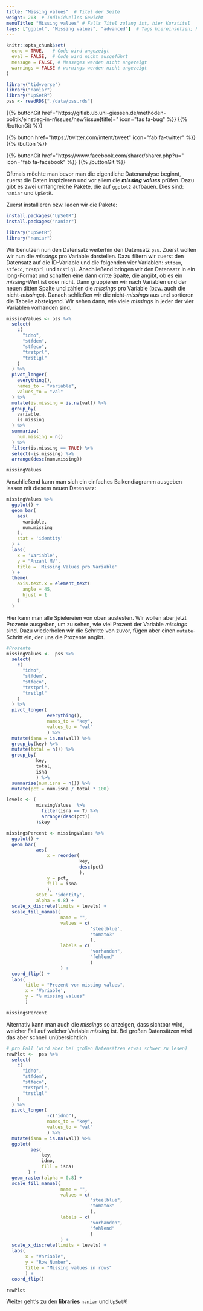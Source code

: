 ```yaml
---
title: "Missing values"  # Titel der Seite
weight: 203  # Individuelles Gewicht 
menuTitle: "Missing values" # Falls Titel zulang ist, hier Kurztitel
tags: ["ggplot", "Missing values", "advanced"]  # Tags hiereinsetzen; Kurzwort, was auf der Seite passsiert
---
```

```r
knitr::opts_chunk$set(
  echo = TRUE,   # Code wird angezeigt
  eval = FALSE,  # Code wird nicht ausgeführt
  message = FALSE, # Messages werden nicht angezeigt
  warnings = FALSE # warnings werden nicht angezeigt
)

library("tidyverse")
library("naniar")
library("UpSetR")
pss <- readRDS("./data/pss.rds")
```

{{% buttonGit href=\"https\:\/\/gitlab.ub.uni-giessen.de\/methoden-politik\/einstieg-in-r\/issues\/new?issue[title]=\" icon=\"fas fa-bug\" %}} {{% /buttonGit %}} 

{{% button href=\"https\:\/\/twitter.com\/intent\/tweet\" icon=\"fab fa-twitter\" %}} {{% /button %}}

{{% buttonGit href=\"https\:\/\/www.facebook.com\/sharer\/sharer.php?u=\" icon=\"fab fa-facebook\" %}} {{% /buttonGit %}}

Oftmals möchte man bevor man die eigentliche Datenanalyse beginnt, zuerst die Daten inspizieren und vor allem die ***missing values*** prüfen. Dazu gibt es zwei umfangreiche Pakete, die auf `ggplot2` aufbauen. Dies sind: `naniar` und `UpSetR`.

Zuerst installieren bzw. laden wir die Pakete:
``` r
install.packages("UpSetR")
install.packages("naniar")

library("UpSetR")
library("naniar")
```

Wir benutzen nun den Datensatz weiterhin den Datensatz `pss`. Zuerst wollen wir nun die *missings* pro Variable darstellen. Dazu filtern wir zuerst den Datensatz auf die ID-Variable und die folgenden vier Variablen: `stfdem`, `stfeco`, `trstprl` und `trstlgl`. Anschließend bringen wir den Datensatz in ein long-Format und schaffen eine dann dritte Spalte, die angibt, ob es ein *missing*-Wert ist oder nicht. Dann gruppieren wir nach Variablen und der neuen ditten Spalte und zählen die *missings* pro Variable (bzw. auch die nicht-*missings*). Danach schließen wir die nicht-*missings* aus und sortieren die Tabelle absteigend. Wir sehen dann, wie viele *missings* in jeder der vier Variablen vorhanden sind. 
``` r
missingValues <- pss %>%
  select(
    c(
      "idno", 
      "stfdem",
      "stfeco", 
      "trstprl", 
      "trstlgl"
    )
  ) %>% 
  pivot_longer(
    everything(),
    names_to = "variable",
    values_to = "val"
  ) %>%
  mutate(is.missing = is.na(val)) %>%
  group_by(
    variable, 
    is.missing
  ) %>%
  summarize(
    num.missing = n()
  ) %>%
  filter(is.missing == TRUE) %>%
  select(-is.missing) %>%
  arrange(desc(num.missing))

missingValues
```

Anschließend kann man sich ein einfaches Balkendiagramm ausgeben lassen mit diesem neuen Datensatz:
```r
missingValues %>%
  ggplot() +
  geom_bar(
    aes(
      variable, 
      num.missing
    ), 
    stat = 'identity'
  ) +
  labs(
    x = 'Variable',
    y = "Anzahl MV", 
    title = 'Missing Values pro Variable'
  ) +
  theme(
    axis.text.x = element_text(
      angle = 45, 
      hjust = 1
    )
  )
```

Hier kann man alle Spielereien von oben austesten. Wir wollen aber jetzt Prozente ausgeben, um zu sehen, wie viel Prozent der Variable *missings* sind. Dazu wiederholen wir die Schritte von zuvor, fügen aber einen `mutate`-Schritt ein, der uns die Prozente angibt.

```r
#Prozente
missingValues <-  pss %>%
  select(
    c(
      "idno", 
      "stfdem",
      "stfeco", 
      "trstprl", 
      "trstlgl"
    )
  ) %>% 
  pivot_longer(
               everything(),
               names_to = "key",
               values_to = "val"
               ) %>%
  mutate(isna = is.na(val)) %>%
  group_by(key) %>%
  mutate(total = n()) %>%
  group_by(
           key, 
           total,
           isna
           ) %>%
  summarise(num.isna = n()) %>%
  mutate(pct = num.isna / total * 100)

levels <- (
           missingValues  %>% 
             filter(isna == T) %>%     
             arrange(desc(pct))
           )$key

missingsPercent <- missingValues %>%
  ggplot() +
  geom_bar(
           aes(
               x = reorder(
                           key, 
                           desc(pct)
                           ), 
               y = pct, 
               fill = isna
               ), 
           stat = 'identity',
           alpha = 0.8) +
  scale_x_discrete(limits = levels) +
  scale_fill_manual(
                    name = "", 
                    values = c(
                               'steelblue', 
                               'tomato3'
                               ), 
                    labels = c(
                               "vorhanden",
                               "fehlend"
                               )
                    ) +
  coord_flip() +
  labs(
       title = "Prozent von missing values", 
       x = 'Variable', 
       y = "% missing values"
       )

missingsPercent
```

Alternativ kann man auch die *missings* so anzeigen, dass sichtbar wird, welcher Fall auf welcher Variable *missing* ist. Bei großen Datensätzen wird das aber schnell unübersichtlich.
``` r
# pro Fall (wird aber bei großen Datensätzen etwas schwer zu lesen)
rawPlot <-  pss %>%
  select(
    c(
      "idno", 
      "stfdem",
      "stfeco", 
      "trstprl", 
      "trstlgl"
    )
  ) %>% 
  pivot_longer(
               -c("idno"),
               names_to = "key",
               values_to = "val"
               ) %>%
  mutate(isna = is.na(val)) %>%
  ggplot(
         aes(
             key, 
             idno, 
             fill = isna)
        ) +
  geom_raster(alpha = 0.8) +
  scale_fill_manual(
                    name = "",
                    values = c(
                               "steelblue", 
                               "tomato3"
                               ),
                    labels = c(
                               "vorhanden",
                               "fehlend"
                               )
                    ) +
  scale_x_discrete(limits = levels) +
  labs(
       x = "Variable",
       y = "Row Number",
       title = "Missing values in rows"
       ) +
  coord_flip()

rawPlot
```

Weiter geht's zu den **libraries** `naniar` und `UpSetR`!